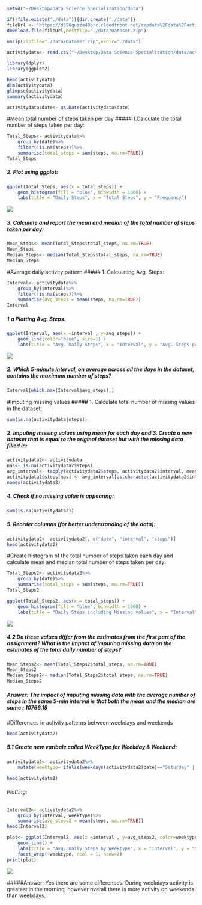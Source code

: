 ```r
setwd("~/Desktop/Data Science Specialization/data")

if(!file.exists("./data")){dir.create("./data")}
fileUrl <- "https://d396qusza40orc.cloudfront.net/repdata%2Fdata%2Factivity.zip"
download.file(fileUrl,destfile="./data/Dataset.zip")

unzip(zipfile="./data/Dataset.zip",exdir="./data")

activitydata<- read.csv("~/Desktop/Data Science Specialization/data/activity.csv") 

library(dplyr)
library(ggplot2)

head(activitydata)
dim(activitydata)
glimpse(activitydata)
summary(activitydata)

activitydata$date<- as.Date(activitydata$date)
```

#Mean total number of steps taken per day
##### 1.Calculate the total number of steps taken per day:
```r
Total_Steps<- activitydata%>%
    group_by(date)%>%
    filter(!is.na(steps))%>%
    summarise(total_steps = sum(steps, na.rm=TRUE))
Total_Steps
```

##### 2. Plot using ggplot:
```r
ggplot(Total_Steps, aes(x = total_steps)) +
    geom_histogram(fill = "blue", binwidth = 1000) +
    labs(title = "Daily Steps", x = "Total Steps", y = "Frequency")
```
![](Rplot1.png)

##### 3. Calculate and report the mean and median of the total number of steps taken per day:
```r
Mean_Steps<- mean(Total_Steps$total_steps, na.rm=TRUE)
Mean_Steps
Median_Steps<- median(Total_Steps$total_steps, na.rm=TRUE)
Median_Steps
```

#Average daily activity pattern
##### 1. Calculating Avg. Steps:
```r
Interval<- activitydata%>%
    group_by(interval)%>%
    filter(!is.na(steps))%>%
    summarise(avg_steps = mean(steps, na.rm=TRUE))
Interval
```

##### 1.a Plotting Avg. Steps:
```r
ggplot(Interval, aes(x =interval , y=avg_steps)) +
    geom_line(color="blue", size=1) +
    labs(title = "Avg. Daily Steps", x = "Interval", y = "Avg. Steps per day")
```
![](Plot2.png)

##### 2. Which 5-minute interval, on average across all the days in the dataset, contains the maximum number of steps?
```r
Interval[which.max(Interval$avg_steps),]
```

#Imputing missing values
##### 1. Calculate total number of missing values in the dataset:
```r
sum(is.na(activitydata$steps))
```

##### 2. Imputing missing values using mean for each day and 3. Create a new dataset that is equal to the original dataset but with the missing data filled in:
```r
activitydata2<- activitydata
nas<- is.na(activitydata2$steps)
avg_interval<- tapply(activitydata2$steps, activitydata2$interval, mean, na.rm=TRUE, simplify = TRUE)
activitydata2$steps[nas] <- avg_interval[as.character(activitydata2$interval[nas])]
names(activitydata2)
```

##### 4. Check if no missing value is appearing:
```r
sum(is.na(activitydata2))
```

##### 5. Reorder columns (for better understanding of the data):
```r
activitydata2<- activitydata2[, c("date", "interval", "steps")]
head(activitydata2)
```

#Create histogram of the total number of steps taken each day and calculate mean and median total number of steps taken per day:
```r
Total_Steps2<- activitydata2%>%
    group_by(date)%>%
    summarise(total_steps = sum(steps, na.rm=TRUE))
Total_Steps2
```
```r
ggplot(Total_Steps2, aes(x = total_steps)) +
    geom_histogram(fill = "blue", binwidth = 1000) +
    labs(title = "Daily Steps including Missing values", x = "Interval", y = "No. of Steps")
```
![](Plot3.png)

##### 4.2 Do these values differ from the estimates from the first part of the assignment? What is the impact of imputing missing data on the estimates of the total daily number of steps?
```r
Mean_Steps2<- mean(Total_Steps2$total_steps, na.rm=TRUE)
Mean_Steps2
Median_Steps2<- median(Total_Steps2$total_steps, na.rm=TRUE)
Median_Steps2
```
##### Answer: The impact of imputing missing data with the average number of steps in the same 5-min interval is that both the mean and the median are same : 10766.19

#Differences in activity patterns between weekdays and weekends
```r
head(activitydata2)
```
##### 5.1 Create new varibale called WeekType for Weekday & Weekend:
```r
activitydata2<- activitydata2%>%
    mutate(weektype= ifelse(weekdays(activitydata2$date)=="Saturday" | weekdays(activitydata2$date)=="Sunday", "Weekend", "Weekday"))

head(activitydata2)
```

###### Plotting:
```r
Interval2<- activitydata2%>%
    group_by(interval, weektype)%>%
    summarise(avg_steps2 = mean(steps, na.rm=TRUE))
head(Interval2)
```
```r
plot<- ggplot(Interval2, aes(x =interval , y=avg_steps2, color=weektype)) +
    geom_line() +
    labs(title = "Avg. Daily Steps by Weektype", x = "Interval", y = "No. of Steps") +
    facet_wrap(~weektype, ncol = 1, nrow=2)
print(plot)
```
![](Plot4.png)

#####Answer: Yes there are some differences. During weekdays activity is greatest in the morning, however overall there is more activity on weekends than weekdays. 
